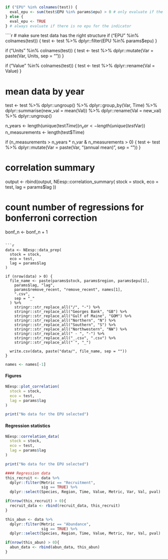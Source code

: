 ```r
if ("EPU" %in% colnames(test)) {
  eval_epu <- sum(test$EPU %in% params$epu) > 0 # only evaluate if the selected epu is in the indicator data set
} else {
  eval_epu <- TRUE
} # always evaluate if there is no epu for the indicator
```

````r
# make sure test data has the right structure
if ("EPU" %in% colnames(test)) {
  test <- test %>%
    dplyr::filter(EPU %in% params$epu)
}

if ("Units" %in% colnames(test)) {
  test <- test %>%
    dplyr::mutate(Var = paste(Var, Units, sep = "\n"))
}

if ("Value" %in% colnames(test)) {
  test <- test %>%
    dplyr::rename(Val = Value)
}

# mean data by year
test <- test %>%
  dplyr::ungroup() %>%
  dplyr::group_by(Var, Time) %>%
  dplyr::summarise(new_val = mean(Val)) %>%
  dplyr::rename(Val = new_val) %>%
  dplyr::ungroup()

n_years <- length(unique(test$Time))
n_var <- length(unique(test$Var))
n_measurements <- length(test$Time)

if (n_measurements > n_years * n_var &
  n_measurements > 0) {
  test <- test %>%
    dplyr::mutate(Var = paste(Var, "(annual mean)", sep = "\n"))
}

# correlation summary
output <- rbind(output, NEesp::correlation_summary(
  stock = stock,
  eco = test,
  lag = params$lag
))

# count number of regressions for bonferroni correction
bonf_n <- bonf_n + 1
```

```r
data <- NEesp::data_prep(
  stock = stock,
  eco = test,
  lag = params$lag
)

if (nrow(data) > 0) {
  file_name <- paste(params$stock, params$region, params$epu[1],
    params$lag, "lag",
    params$remove_recent, "remove_recent", names[1],
    ".csv",
    sep = "_"
  ) %>%
    stringr::str_replace_all("/", "-") %>%
    stringr::str_replace_all("Georges Bank", "GB") %>%
    stringr::str_replace_all("Gulf of Maine", "GOM") %>%
    stringr::str_replace_all("Northern", "N") %>%
    stringr::str_replace_all("Southern", "S") %>%
    stringr::str_replace_all("Northwestern", "NW") %>%
    stringr::str_replace_all(" - ", "-") %>%
    stringr::str_replace_all("_.csv", ".csv") %>%
    stringr::str_replace_all(" ", "_")
  
  write.csv(data, paste("data/", file_name, sep = ""))
}
```

```r
names <- names[-1]
```
#### Figures {-}
```r
NEesp::plot_correlation(
  stock = stock,
  eco = test,
  lag = params$lag
)
```

```r
print("No data for the EPU selected")
```

#### Regression statistics {-}
```r
NEesp::correlation_data(
  stock = stock,
  eco = test,
  lag = params$lag
)
```

```r
print("No data for the EPU selected")
```

```r
#### Regression data
this_recruit <- data %>%
  dplyr::filter(Metric == "Recruitment",
                sig == TRUE) %>%
  dplyr::select(Species, Region, Time, Value, Metric, Var, Val, pval)

if(nrow(this_recruit) > 0){
  recruit_data <- rbind(recruit_data, this_recruit)
}

this_abun <- data %>%
  dplyr::filter(Metric == "Abundance",
                sig == TRUE) %>%
  dplyr::select(Species, Region, Time, Value, Metric, Var, Val, pval)

if(nrow(this_abun) > 0){
  abun_data <- rbind(abun_data, this_abun)
}

```

